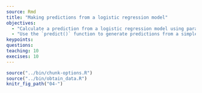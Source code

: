 ---
source: Rmd
title: "Making predictions from a logistic regression model"
objectives:
  - "Calculate a prediction from a logistic regression model using parameter estimates given by the model output."
  - "Use the `predict()` function to generate predictions from a simple linear regression model."
keypoints:
questions:
teaching: 10
execises: 10
---

```{r, include=FALSE}
source("../bin/chunk-options.R")
source("../bin/obtain_data.R")
knitr_fig_path("04-")
```



